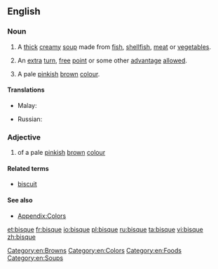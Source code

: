==English==
{{wikipedia}}

===Noun===
{{en-noun|s|-}}

# A [[thick]] [[creamy]] [[soup]] made from [[fish]], [[shellfish]], [[meat]] or [[vegetable]]s.
# {{sports}} An [[extra]] [[turn]], [[free]] [[point]] or some other [[advantage]] [[allowed]].
# A pale [[pink]]ish [[brown]] [[colour]].
#: {{color panel|FFE4C4}}

====Translations====
{{trans-top|A thick creamy soup made from fish, shellfish, meat or vegetables}}
* Malay: {{t|ms|biska}}
{{trans-mid}}
* Russian: {{t|ru|густой}} {{t|ru|суп|m}}
{{trans-bottom}}

===Adjective===
{{en-adj|-}}

# of a pale [[pink]]ish [[brown]] [[colour]]

====Related terms====
* [[biscuit]]

====See also====
* [[Appendix:Colors]]

[[Category:en:Browns]]
[[Category:en:Colors]]
[[Category:en:Foods]]
[[Category:en:Soups]]

[[et:bisque]]
[[fr:bisque]]
[[io:bisque]]
[[pl:bisque]]
[[ru:bisque]]
[[ta:bisque]]
[[vi:bisque]]
[[zh:bisque]]